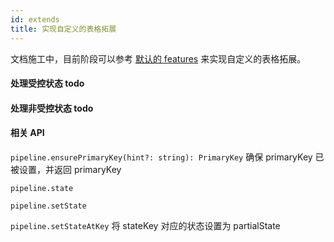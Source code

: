 ```yaml
---
id: extends
title: 实现自定义的表格拓展
---
```


文档施工中，目前阶段可以参考 [默认的 features](https://github.com/alibaba/ali-react-table/tree/dev/packages/ali-react-table/src/pipeline/features) 来实现自定义的表格拓展。

#### 处理受控状态 todo

#### 处理非受控状态 todo

#### 相关 API

`pipeline.ensurePrimaryKey(hint?: string): PrimaryKey` 确保 primaryKey 已被设置，并返回 primaryKey

`pipeline.state`

`pipeline.setState`

`pipeline.setStateAtKey` 将 stateKey 对应的状态设置为 partialState
